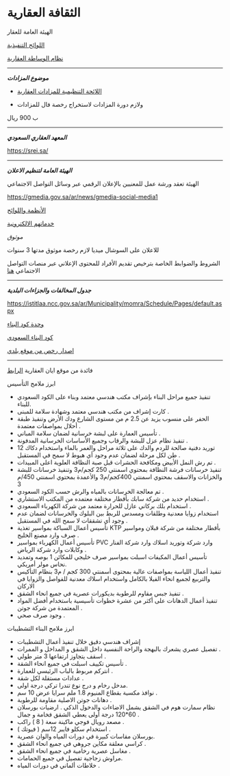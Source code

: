 # الثقافة العقارية


الهيئة العامة للعقار

[اللوائح التنفيذية](https://rega.gov.sa/%D8%A7%D9%84%D9%85%D9%83%D8%AA%D8%A8%D8%A9/%D8%A7%D9%84%D8%A3%D9%86%D8%B8%D9%85%D8%A9-%D9%88%D8%A7%D9%84%D9%84%D9%88%D8%A7%D8%A6%D8%AD-%D9%88%D8%A7%D9%84%D8%A3%D8%AF%D9%84%D8%A9/)

[نظام الوساطة العقارية](https://istitlaa.ncc.gov.sa/ar/Municipality/momra/Schedule/Pages/default.aspx)

---


***موضوع المزادات***

- [اللائحة التنظيمية للمزادات العقارية](https://rega.gov.sa/%D8%A7%D9%84%D9%85%D9%83%D8%AA%D8%A8%D8%A9/%D8%A7%D9%84%D8%A3%D9%86%D8%B8%D9%85%D8%A9-%D9%88%D8%A7%D9%84%D9%84%D9%88%D8%A7%D8%A6%D8%AD-%D9%88%D8%A7%D9%84%D8%A3%D8%AF%D9%84%D8%A9/%D8%A7%D9%84%D9%84%D9%88%D8%A7%D8%A6%D8%AD/%D8%A7%D9%84%D9%84%D8%A7%D8%A6%D8%AD%D8%A9-%D8%A7%D9%84%D8%AA%D9%86%D8%B8%D9%8A%D9%85%D9%8A%D8%A9-%D9%84%D9%84%D9%85%D8%B2%D8%A7%D8%AF%D8%A7%D8%AA-%D8%A7%D9%84%D8%B9%D9%82%D8%A7%D8%B1%D9%8A%D8%A9/?search=)

- ولازم دورة المزادات لاستخراج رخصة فال للمزادات

ب 900 ريال



---

***المعهد العقاري السعودي***

https://srei.sa/

---

***الهيئة العامة لتنظيم الاعلان***

الهيئة تعقد ورشة عمل للمعنيين بالإعلان الرقمي عبر وسائل التواصل الاجتماعي

https://gmedia.gov.sa/ar/news/gmedia-social-media1

[الأنظمة واللوائح](https://gmedia.gov.sa/ar/executive-regulations)

[خدماتهم الالكترونية](https://gmedia.gov.sa/ar/services)

*موثوق*

للاعلان على السوشال ميديا لازم رخصة موثوق مدتها 3 سنوات 

ﺍﻟﺸﺮﻭﻁ ﻭﺍﻟﻀﻮﺍﺑﻂ ﺍﻟﺨﺎﺻﺔ ﺑﺘﺮﺧﻴﺺ ﺗﻘﺪﻳﻢ ﺍﻷﻓﺮﺍﺩ ﻟﻠﻤﺤﺘﻮﻯ ﺍﻹﻋﻼﻧﻲ ﻋﺒﺮ ﻣﻨﺼﺎﺕ ﺍﻟﺘﻮﺍﺻﻞ ﺍﻻﺟﺘﻤﺎﻋﻲ [هنا](https://mawthooq.gamr.gov.sa/?tab=1)

---

***جدول المخالفات والجزاءات البلدية***

https://istitlaa.ncc.gov.sa/ar/Municipality/momra/Schedule/Pages/default.aspx


[وحدة كود البناء](https://www.holymakkah.gov.sa/mundeps/GDUP/content/Pages/BulCo.aspx)

[كود البناء السعودي](https://sbc.gov.sa/ar/Pages/default.aspx)

[اصدار رخص من موقع بلدي](https://balady.gov.sa/ar/services)




---

فائدة من موقع ايان العقارية
[الرابط](https://ayanre.com/project/%D9%85%D8%B4%D8%B1%D9%88%D8%B9-%D8%B1%D9%82%D9%85-116-%D8%A7%D8%B3%D9%85-%D8%A7%D9%84%D8%AD%D9%8A-%D8%A3%D9%85-%D8%A7%D9%84%D9%83%D8%AA%D8%A7%D8%AF-%D9%85%D9%83%D8%A9-%D8%A7%D9%84%D9%85%D9%83/)


ابرز ملامح التأسيس
- تنفيذ جميع مراحل البناء بإشراف مكتب هندسي معتمد وبناء على الكود السعودي للبناء.
- كارت إشراف من مكتب هندسي معتمد وشهادة سلامة للمبنى .
- الحفر على منسوب يزيد عن 2.5 م من مستوى الشارع ودك الأرض وتنفيذ طبقة أحلال بمواصفات معتمدة .
- تأسيس العمارة على لبشة خرسانية لضمان سلامة المباني .
- تنفيذ نظام عزل للبشة والرقاب وجميع الأساسات الخرسانية المدفونة .
- توريد دفنية صالحة للردم والدك على ثلاثة مراحل والغمر بالماء واستخدام دكاك 12 طن لكل مرحلة لضمان عدم وجود أي هبوط لا سمح في المستقبل .
- تم رش النمل الأبيض ومكافحة الحشرات قبل صبة النظافة العلوية اعلى المبيدات .
- تنفيذ خرسانات فرشة النظافة بمحتوي اسمنتي 250 كجم/م3 وتنفيذ خرسانات للبشة والخزانات والاسقف بمحتوي اسمنتي 400كجم/م3 والأعمدة بمحتوي اسمنتي 450/م
3
- تم معالجة الخرسانات بالمياه والرش حسب الكود السعودي .
- استخدام حديد من شركة سابك بأقطار مختلفة معتمده من المكتب الاستشاري .
- استخدام بلك بركاني عازل للحرارة معتمد من شركة الكهرباء السعودي .
- استخدام زوايا معدنية وطلقات ومسدس للربط بين البلوك والخرسانات لضمان عدم وجود أي تشققات لا سمح الله في المستقبل .
- تأسيس أعمال السباكة بمواسير تغذية KTP بأقطار مختلفة من شركة قبلان ومواسير صرف وارد مصنع الخليج .
- تأسيس أعمال الكهرباء بمواسير PVC وارد شركة وتوريد اسلاك وارد شركة الفنار وكابلات وارد شركة الرياض .
- تأسيس أعمال المكيفات اسبلت بمواسير صرف خليجي للمكائن 1 بوصه وتمديد نحاس مولر أمريكي.
- تنفيذ أعمال اللياسة بمواصفات عالية بمحتوى أسمنتي 300 كجم / م3 بنظام التأكيس والتربيع لجميع انحاء الفيلا بالكامل واستخدام اسلاك معدنية للفواصل والزوايا في الاركان
- تنفيذ جبس مقاوم للرطوبة بديكورات عصرية في جميع انحاء الشقق .
- تنفيذ أعمال الدهانات على أكثر من عشرة خطوات تأسيسية باستخدام أفضل المواد المعتمدة من شركة جوتن .
- وجود صرف صحي .


ابرز ملامح البناء التشطيبات
- إشراف هندسي دقيق خلال تنفيذ أعمال التشطيبات 
- تفصيل عصري يشعرك بالبهجة والراحة النفسية داخل الشقق و المداخل و الممرات . 
- اسقف يتجاوز ارتفاعها 3 متر طولي .
- تأسيس تكييف اسبلت في جميع انحاء الشقة .
- انتركم مربوط بالباب الرئيسي للعمارة .
- عدادات مستقلة لكل شقة .
- مدخل رخام و درج نوع تندرا تركي درجة اولى.
- نوافذ مكسية بقطاع المنيوم 1.8 ملم سرايا عرض 10 سم .
- دهانات جوتن الاصلية مقاومة للرطوبة . 
- نظام سمارت هوم في الشقق يشمل الاضاءات والدخول الذكي .
ارضيات بورسلان 60*120 درجة أولى يعطي الشقق فخامة و جمال . 
- مصعد رويال فوجي ماكينة سعة ( 8 ) راكب .
- استخدام سكلو فايبر 12سم ( فيوتك ) . 
- بورسلان مقاسات كبيرة في دورات المياه والوان عصرية.
- كراسي معلقة مكاين جروهي في جميع انحاء الشقق .
- مغاسل عصرية رخامية في جميع انحاء الشقق . 
- مراوش زجاجية تفصيل في جميع الحمامات.
- خلاطات ألماني في دورات المياه .
















